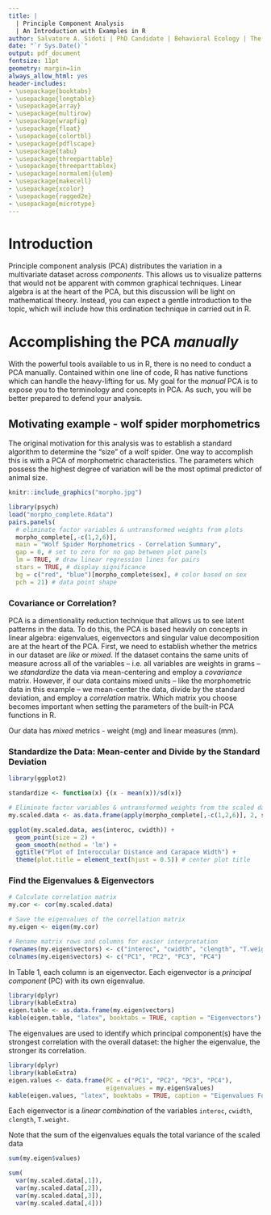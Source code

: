 ```yaml
---
title: |
  | Principle Component Analysis
  | An Introduction with Examples in R
author: Salvatore A. Sidoti | PhD Candidate | Behavioral Ecology | The Department of Evolution, Ecology & Organismal Biology | sidoti.23@osu.edu
date: "`r Sys.Date()`"
output: pdf_document
fontsize: 11pt
geometry: margin=1in
always_allow_html: yes
header-includes:
- \usepackage{booktabs}
- \usepackage{longtable}
- \usepackage{array}
- \usepackage{multirow}
- \usepackage{wrapfig}
- \usepackage{float}
- \usepackage{colortbl}
- \usepackage{pdflscape}
- \usepackage{tabu}
- \usepackage{threeparttable}
- \usepackage{threeparttablex}
- \usepackage[normalem]{ulem}
- \usepackage{makecell}
- \usepackage{xcolor}
- \usepackage{ragged2e}
- \usepackage{microtype}
---
```

\RaggedRight

# Introduction
Principle component analysis (PCA) distributes the variation in a multivariate dataset across *components*. This allows us to visualize patterns that would not be apparent with common graphical techniques. Linear algebra is at the heart of the PCA, but this discussion will be light on mathematical theory. Instead, you can expect a gentle introduction to the topic, which will include how this ordination technique in carried out in R.

# Accomplishing the PCA *manually*
With the powerful tools available to us in R, there is no need to conduct a PCA manually. Contained within one line of code, R has native functions which can handle the heavy-lifting for us. My goal for the *manual* PCA is to expose you to the terminology and concepts in PCA. As such, you will be better prepared to defend your analysis.

## Motivating example - wolf spider morphometrics
The original motivation for this analysis was to establish a standard algorithm to determine the "size" of a wolf spider. One way to accomplish this is with a PCA of morphometric characteristics. The parameters which possess the highest degree of variation will be the most optimal predictor of animal size.


```r
knitr::include_graphics("morpho.jpg")
```

```r
library(psych)
load("morpho_complete.Rdata")
pairs.panels(
  # eliminate factor variables & untransformed weights from plots
  morpho_complete[,-c(1,2,6)],
  main = "Wolf Spider Morphometrics - Correlation Summary",
  gap = 0, # set to zero for no gap between plot panels
  lm = TRUE, # draw linear regression lines for pairs
  stars = TRUE, # display significance
  bg = c("red", "blue")[morpho_complete$sex], # color based on sex 
  pch = 21) # data point shape
```

### Covariance or Correlation?
PCA is a dimentionality reduction technique that allows us to see latent patterns in the data. To do this, the PCA is based heavily on concepts in linear algebra: eigenvalues, eigenvectors and singular value decomposition are at the heart of the PCA. First, we need to establish whether the metrics in our dataset are *like* or *mixed*. If the dataset contains the same units of measure across all of the variables -- i.e. all variables are weights in grams -- we *standardize* the data via mean-centering and employ a *covariance* matrix. However, if our data contains mixed units -- like the morphometric data in this example -- we mean-center the data, divide by the standard deviation, and employ a *correlation* matrix. Which matrix you choose becomes important when setting the parameters of the built-in PCA functions in R.

Our data has *mixed* metrics - weight (mg) and linear measures (mm). 

### Standardize the Data: Mean-center and Divide by the Standard Deviation
```r
library(ggplot2)

standardize <- function(x) {(x - mean(x))/sd(x)}

# Eliminate factor variables & untransformed weights from the scaled data
my.scaled.data <- as.data.frame(apply(morpho_complete[,-c(1,2,6)], 2, standardize))

ggplot(my.scaled.data, aes(interoc, cwidth)) +
  geom_point(size = 2) +
  geom_smooth(method = 'lm') +
  ggtitle("Plot of Interoccular Distance and Carapace Width") +
  theme(plot.title = element_text(hjust = 0.5)) # center plot title
```

### Find the Eigenvalues & Eigenvectors
```r
# Calculate correlation matrix
my.cor <- cor(my.scaled.data)

# Save the eigenvalues of the correllation matrix
my.eigen <- eigen(my.cor)

# Rename matrix rows and columns for easier interpretation
rownames(my.eigen$vectors) <- c("interoc", "cwidth", "clength", "T.weight")
colnames(my.eigen$vectors) <- c("PC1", "PC2", "PC3", "PC4")
```

In Table 1, each column is an eigenvector. Each eigenvector is a *principal component* (PC) with its own eigenvalue.

```r
library(dplyr)
library(kableExtra)
eigen.table <- as.data.frame(my.eigen$vectors)
kable(eigen.table, "latex", booktabs = TRUE, caption = "Eigenvectors")
```

The eigenvalues are used to identify which principal component(s) have the strongest correlation with the overall dataset: the higher the eigenvalue, the stronger its correlation.

```r
library(dplyr)
library(kableExtra)
eigen.values <- data.frame(PC = c("PC1", "PC2", "PC3", "PC4"),
                           eigenvalues = my.eigen$values)
kable(eigen.values, "latex", booktabs = TRUE, caption = "Eigenvalues For PCs")
```

Each eigenvector is a *linear combination* of the variables `interoc`, `cwidth`, `clength`, `T.weight`.

Note that the sum of the eigenvalues equals the total variance of the scaled data
```r
sum(my.eigen$values)

sum(
  var(my.scaled.data[,1]),
  var(my.scaled.data[,2]),
  var(my.scaled.data[,3]),
  var(my.scaled.data[,4]))
```